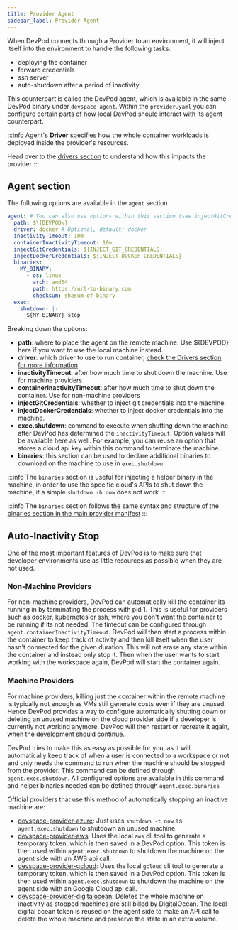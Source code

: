 ```yaml
---
title: Provider Agent
sidebar_label: Provider Agent
---
```


When DevPod connects through a Provider to an environment, it will inject itself into the environment to handle the following tasks:
- deploying the container
- forward credentials
- ssh server
- auto-shutdown after a period of inactivity

This counterpart is called the DevPod agent, which is available in the same DevPod binary under `devspace agent`.
Within the `provider.yaml` you can configure certain parts of how local DevPod should interact with its agent counterpart.

:::info
Agent's **Driver** specifies how the whole container workloads is deployed inside
the provider's resources.

Head over to the [drivers section](./driver.mdx) to understand how this impacts
the provider
:::

## Agent section

The following options are available in the `agent` section

```yaml
agent: # You can also use options within this section (see injectGitCredentials as an example)
  path: $\{DEVPOD\}
  driver: docker # Optional, default: docker
  inactivityTimeout: 10m
  containerInactivityTimeout: 10m
  injectGitCredentials: ${INJECT_GIT_CREDENTIALS}
  injectDockerCredentials: ${INJECT_DOCKER_CREDENTIALS}
  binaries:
    MY_BINARY:
      - os: linux
        arch: amd64
        path: https://url-to-binary.com
        checksum: shasum-of-binary
  exec:
    shutdown: |-
      ${MY_BINARY} stop
```

Breaking down the options:

- **path**: where to place the agent on the remote machine. Use $\{DEVPOD\} here if you want to use the local machine instead.
- **driver**: which driver to use to run container, [check the Drivers section for more information](./driver.mdx)
- **inactivityTimeout**: after how much time to shut down the machine. Use for machine providers
- **containerInactivityTimeout**: after how much time to shut down the container. Use for non-machine providers
- **injectGitCredentials**: whether to inject git credentials into the machine.
- **injectDockerCredentials**: whether to inject docker credentials into the machine.
- **exec.shutdown**: command to execute when shutting down the machine after DevPod has determined the `inactivityTimeout`. Option values will be available here as well. For example, you can reuse an option that stores a cloud api key within this command to terminate the machine.
- **binaries**: this section can be used to declare additional binaries to download on the machine to use in `exec.shutdown`

:::info
The `binaries` section is useful for injecting a helper binary in the machine, in order to
use the specific cloud's APIs to shut down the machine, if a simple `shutdown -h now` does not work
:::

:::info
The `binaries` section follows the same syntax and structure of the [binaries section in the main provider manifest](./binaries.mdx)
:::

## Auto-Inactivity Stop

One of the most important features of DevPod is to make sure that developer environments use as little resources as possible when they are not used.

### Non-Machine Providers

For non-machine providers, DevPod can automatically kill the container its running in by terminating the process with pid 1. This is useful for providers such as docker, kubernetes or ssh, where you don't want the container to be running if its not needed. The timeout can be configured through `agent.containerInactivityTimeout`. DevPod will then start a process within the container to keep track of activity and then kill itself when the user hasn't connected for the given duration. This will not erase any state within the container and instead only stop it. Then when the user wants to start working with the workspace again, DevPod will start the container again.

### Machine Providers

For machine providers, killing just the container within the remote machine is typically not enough as VMs still generate costs even if they are unused.
Hence DevPod provides a way to configure automatically shutting down or deleting an unused machine on the cloud provider side if a developer is currently not working anymore.
DevPod will then restart or recreate it again, when the development should continue.

DevPod tries to make this as easy as possible for you, as it will automatically keep track of when a user is connected to a workspace or not and only needs the command to run when the machine should be stopped from the provider.
This command can be defined through `agent.exec.shutdown`.
All configured options are available in this command and helper binaries needed can be defined through `agent.exec.binaries`

Official providers that use this method of automatically stopping an inactive machine are:
- [devspace-provider-azure](https://dev.khulnasoft.com-provider-azure): Just uses `shutdown -t now` as `agent.exec.shutdown` to shutdown an unused machine.
- [devspace-provider-aws](https://dev.khulnasoft.com-provider-aws): Uses the local `aws` cli tool to generate a temporary token, which is then saved in a DevPod option. This token is then used within `agent.exec.shutdown` to shutdown the machine on the agent side with an AWS api call.
- [devspace-provider-gcloud](https://dev.khulnasoft.com-provider-gcloud): Uses the local `gcloud` cli tool to generate a temporary token, which is then saved in a DevPod option. This token is then used within `agent.exec.shutdown` to shutdown the machine on the agent side with an Google Cloud api call.
- [devspace-provider-digitalocean](https://dev.khulnasoft.com-provider-digitalocean): Deletes the whole machine on inactivity as stopped machines are still billed by DigitalOcean. The local digital ocean token is reused on the agent side to make an API call to delete the whole machine and preserve the state in an extra volume.
